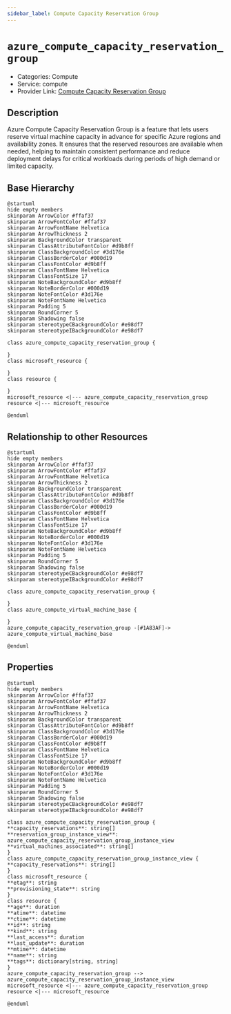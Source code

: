 ```yaml
---
sidebar_label: Compute Capacity Reservation Group
---
```


# `azure_compute_capacity_reservation_group`

- Categories: Compute
- Service: compute
- Provider Link: [Compute Capacity Reservation Group](https://learn.microsoft.com/en-us/azure/virtual-machines/capacity-reservation-overview)

## Description

Azure Compute Capacity Reservation Group is a feature that lets users reserve virtual machine capacity in advance for specific Azure regions and availability zones. It ensures that the reserved resources are available when needed, helping to maintain consistent performance and reduce deployment delays for critical workloads during periods of high demand or limited capacity.

## Base Hierarchy

<ZoomPanPinch>

```kroki imgType="plantuml" imgAlt="Hierarchy of Compute Capacity Reservation Group"
@startuml
hide empty members
skinparam ArrowColor #ffaf37
skinparam ArrowFontColor #ffaf37
skinparam ArrowFontName Helvetica
skinparam ArrowThickness 2
skinparam BackgroundColor transparent
skinparam ClassAttributeFontColor #d9b8ff
skinparam ClassBackgroundColor #3d176e
skinparam ClassBorderColor #000d19
skinparam ClassFontColor #d9b8ff
skinparam ClassFontName Helvetica
skinparam ClassFontSize 17
skinparam NoteBackgroundColor #d9b8ff
skinparam NoteBorderColor #000d19
skinparam NoteFontColor #3d176e
skinparam NoteFontName Helvetica
skinparam Padding 5
skinparam RoundCorner 5
skinparam Shadowing false
skinparam stereotypeCBackgroundColor #e98df7
skinparam stereotypeIBackgroundColor #e98df7

class azure_compute_capacity_reservation_group {

}
class microsoft_resource {

}
class resource {

}
microsoft_resource <|--- azure_compute_capacity_reservation_group
resource <|--- microsoft_resource

@enduml
```

</ZoomPanPinch>

## Relationship to other Resources

<ZoomPanPinch>

```kroki imgType="plantuml" imgAlt="Diagram of Compute Capacity Reservation Group resource relationships"
@startuml
hide empty members
skinparam ArrowColor #ffaf37
skinparam ArrowFontColor #ffaf37
skinparam ArrowFontName Helvetica
skinparam ArrowThickness 2
skinparam BackgroundColor transparent
skinparam ClassAttributeFontColor #d9b8ff
skinparam ClassBackgroundColor #3d176e
skinparam ClassBorderColor #000d19
skinparam ClassFontColor #d9b8ff
skinparam ClassFontName Helvetica
skinparam ClassFontSize 17
skinparam NoteBackgroundColor #d9b8ff
skinparam NoteBorderColor #000d19
skinparam NoteFontColor #3d176e
skinparam NoteFontName Helvetica
skinparam Padding 5
skinparam RoundCorner 5
skinparam Shadowing false
skinparam stereotypeCBackgroundColor #e98df7
skinparam stereotypeIBackgroundColor #e98df7

class azure_compute_capacity_reservation_group {

}
class azure_compute_virtual_machine_base {

}
azure_compute_capacity_reservation_group -[#1A83AF]-> azure_compute_virtual_machine_base

@enduml
```

</ZoomPanPinch>

## Properties

<ZoomPanPinch>

```kroki imgType="plantuml" imgAlt="Diagram of Compute Capacity Reservation Group data model"
@startuml
hide empty members
skinparam ArrowColor #ffaf37
skinparam ArrowFontColor #ffaf37
skinparam ArrowFontName Helvetica
skinparam ArrowThickness 2
skinparam BackgroundColor transparent
skinparam ClassAttributeFontColor #d9b8ff
skinparam ClassBackgroundColor #3d176e
skinparam ClassBorderColor #000d19
skinparam ClassFontColor #d9b8ff
skinparam ClassFontName Helvetica
skinparam ClassFontSize 17
skinparam NoteBackgroundColor #d9b8ff
skinparam NoteBorderColor #000d19
skinparam NoteFontColor #3d176e
skinparam NoteFontName Helvetica
skinparam Padding 5
skinparam RoundCorner 5
skinparam Shadowing false
skinparam stereotypeCBackgroundColor #e98df7
skinparam stereotypeIBackgroundColor #e98df7

class azure_compute_capacity_reservation_group {
**capacity_reservations**: string[]
**reservation_group_instance_view**: azure_compute_capacity_reservation_group_instance_view
**virtual_machines_associated**: string[]
}
class azure_compute_capacity_reservation_group_instance_view {
**capacity_reservations**: string[]
}
class microsoft_resource {
**etag**: string
**provisioning_state**: string
}
class resource {
**age**: duration
**atime**: datetime
**ctime**: datetime
**id**: string
**kind**: string
**last_access**: duration
**last_update**: duration
**mtime**: datetime
**name**: string
**tags**: dictionary[string, string]
}
azure_compute_capacity_reservation_group --> azure_compute_capacity_reservation_group_instance_view
microsoft_resource <|--- azure_compute_capacity_reservation_group
resource <|--- microsoft_resource

@enduml
```

</ZoomPanPinch>
